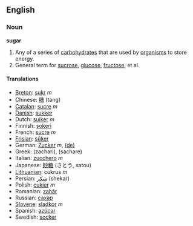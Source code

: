 ==English==
===Noun===
'''sugar'''

#Any of a series of [[carbohydrate]]s that are used by [[organism]]s to store energy.
#General term for [[sucrose]], [[glucose]], [[fructose]], et al.

==== Translations ====

* [[Breton]]: [[sukr]] ''m''
* Chinese: [[糖]] (tang)
* [[Catalan]]: [[sucre]] ''m''
* [[Danish]]: [[sukker]]
* Dutch: [[suiker]] ''m''
* Finnish: [[sokeri]]
* French: [[sucre]] ''m''
* [[Frisian]]: [[sûker]]
* German: [[Zucker]] ''m'', [[:de:Zucker|(de)]]
* Greek: (zachari), (sachare)
* Italian: [[zucchero]] ''m''
* Japanese: [[砂糖]] (さとう, satou)
* [[Lithuanian]]: cukrus ''m''
* Persian: [[شكر]] (shekar)
* Polish: [[cukier]] ''m''
* Romanian: [[zahăr]]
* Russian: [[сахар]]
* [[Slovene]]: [[sladkor]] ''m''
* Spanish: [[azúcar]]
* Swedish: [[socker]]